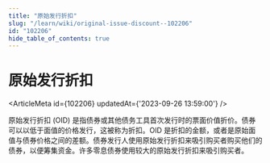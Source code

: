 ```yaml
---
title: "原始发行折扣"
slug: "/learn/wiki/original-issue-discount--102206"
id: "102206"
hide_table_of_contents: true
---
```



# 原始发行折扣

<ArticleMeta id={102206} updatedAt={'2023-09-26 13:59:00'} />
<div className='border-solid border-b border-t-0 my-4 border-[var(--ifm-color-gray-300)]' />

原始发行折扣 (OID) 是指债券或其他债务工具首次发行时的票面价值折价。债券可以以低于面值的价格发行，这被称为折扣。OID 是折扣的金额，或者是原始面值与债券价格之间的差额。债券发行人使用原始发行折扣来吸引购买者购买他们的债券，以便筹集资金。许多零息债券使用较大的原始发行折扣来吸引购买者。
